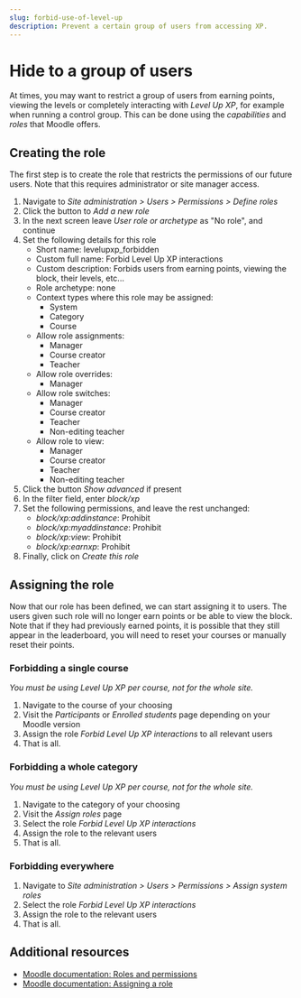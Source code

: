 ```yaml
---
slug: forbid-use-of-level-up
description: Prevent a certain group of users from accessing XP.
---
```


# Hide to a group of users

At times, you may want to restrict a group of users from earning points, viewing the levels or completely interacting with _Level Up XP_, for example when running a control group. This can be done using the _capabilities_ and _roles_ that Moodle offers.

## Creating the role

The first step is to create the role that restricts the permissions of our future users. Note that this requires administrator or site manager access.

1. Navigate to _Site administration > Users > Permissions > Define roles_
2. Click the button to _Add a new role_
3. In the next screen leave _User role or archetype_ as "No role", and continue
4. Set the following details for this role
   - Short name: levelupxp_forbidden
   - Custom full name: Forbid Level Up XP interactions
   - Custom description: Forbids users from earning points, viewing the block, their levels, etc...
   - Role archetype: none
   - Context types where this role may be assigned:
     - System
     - Category
     - Course
   - Allow role assignments:
     - Manager
     - Course creator
     - Teacher
   - Allow role overrides:
     - Manager
   - Allow role switches:
     - Manager
     - Course creator
     - Teacher
     - Non-editing teacher
   - Allow role to view:
     - Manager
     - Course creator
     - Teacher
     - Non-editing teacher
5. Click the button _Show advanced_ if present
6. In the filter field, enter _block/xp_
7. Set the following permissions, and leave the rest unchanged:
   - _block/xp:addinstance_: Prohibit
   - _block/xp:myaddinstance_: Prohibit
   - _block/xp:view_: Prohibit
   - _block/xp:earnxp_: Prohibit
8. Finally, click on _Create this role_

## Assigning the role

Now that our role has been defined, we can start assigning it to users. The users given such role will no longer earn points or be able to view the block. Note that if they had previously earned points, it is possible that they still appear in the leaderboard, you will need to reset your courses or manually reset their points.

### Forbidding a single course

_You must be using Level Up XP per course, not for the whole site._

1. Navigate to the course of your choosing
2. Visit the _Participants_ or _Enrolled students_ page depending on your Moodle version
3. Assign the role _Forbid Level Up XP interactions_ to all relevant users
4. That is all.

### Forbidding a whole category

_You must be using Level Up XP per course, not for the whole site._

1. Navigate to the category of your choosing
2. Visit the _Assign roles_ page
3. Select the role _Forbid Level Up XP interactions_
4. Assign the role to the relevant users
5. That is all.

### Forbidding everywhere

1. Navigate to _Site administration > Users > Permissions > Assign system roles_
2. Select the role _Forbid Level Up XP interactions_
3. Assign the role to the relevant users
4. That is all.

## Additional resources

- [Moodle documentation: Roles and permissions](https://docs.moodle.org/36/en/Roles_and_permissions)
- [Moodle documentation: Assigning a role](https://docs.moodle.org/36/en/Assign_roles)
